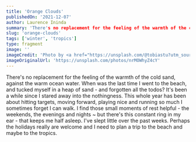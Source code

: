 ```yaml
---
title: 'Orange Clouds'
publishedOn: '2021-12-07'
author: Laurence Ininda
summary: 'There's no replacement for the feeling of the warmth of the cold sand, against the warm ocean water.'
slug: 'orange-clouds'
tags: ['winter', 'tropics']
type: fragment
image: ''
imageCredit: 'Photo by <a href="https://unsplash.com/@tobiastu?utm_source=unsplash&utm_medium=referral&utm_content=creditCopyText">Tobias Tullius</a> on <a href="https://unsplash.com/s/photos/tropic?utm_source=unsplash&utm_medium=referral&utm_content=creditCopyText">Unsplash</a>'
imageOriginalUrl: 'https://unsplash.com/photos/nrMOWhyZ4cY'
---
```


There's no replacement for the feeling of the warmth of the cold sand, against the warm ocean water. When was the last time I went to the beach, and tucked myself in a heap of sand - and forgotten all the todos? It's been a while since I stared away into the nothingness. This whole year has been about hitting targets, moving forward, playing nice and running so much I sometimes forget I can walk. I find those small moments of rest helpful - the weekends, the evenings and nights ~ but there's this constant ring in my ear - that keeps me half asleep. I've slept little over the past weeks. Perhaps the holidays really are welcome and I need to plan a trip to the beach and maybe to the tropics.
